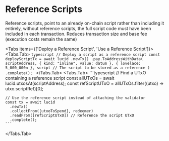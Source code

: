 
# Reference Scripts

Reference scripts, point to an already on-chain script rather than including it entirely, without reference scripts, the full script code must have been included in each transaction.
Reduces transaction size and base fee (execution costs remain the same)


<Tabs items={['Deploy a Reference Script', 'Use a Reference Script']}>
  <Tabs.Tab>
    ```typescript
    // Deploy a script as a reference script
    const deployScriptTx = await lucid
      .newTx()
      .pay.ToAddressWithData(
        scriptAddress,
        { kind: "inline", value: datum },
        { lovelace: 5_000_000n },
        script // The script to be stored as a reference
      )
      .complete();
    ```
  </Tabs.Tab>
  <Tabs.Tab>
    ```typescript
    // Find a UTxO containing a reference script
    const allUTxOs = await lucid.utxosAt(scriptAddress);
    const refScriptUTxO = allUTxOs.filter((utxo) => utxo.scriptRef)[0];

    // Use the reference script instead of attaching the validator
    const tx = await lucid
      .newTx()
      .collectFrom([utxoToSpend], redeemer)
      .readFrom([refScriptUTxO]) // Reference the script UTxO
      .complete();
    ```

  </Tabs.Tab>
</Tabs>